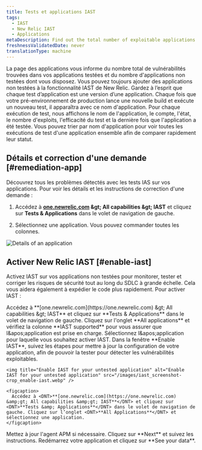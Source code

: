 ```yaml
---
title: Tests et applications IAST
tags:
  - IAST
  - New Relic IAST
  - Applications
metaDescription: Find out the total number of exploitable applications and safe applications you have.
freshnessValidatedDate: never
translationType: machine
---
```


La page des applications vous informe du nombre total de vulnérabilités trouvées dans vos applications testées et du nombre d&apos;applications non testées dont vous disposez. Vous pouvez toujours ajouter des applications non testées à la fonctionnalité IAST de New Relic. Gardez à l’esprit que chaque test d’application est une version d’une application. Chaque fois que votre pré-environnement de production lance une nouvelle build et exécute un nouveau test, il apparaîtra avec ce nom d&apos;application. Pour chaque exécution de test, nous affichons le nom de l&apos;application, le compte, l&apos;état, le nombre d&apos;exploits, l&apos;efficacité du test et la dernière fois que l&apos;application a été testée. Vous pouvez trier par nom d&apos;application pour voir toutes les exécutions de test d&apos;une application ensemble afin de comparer rapidement leur statut.

## Détails et correction d&apos;une demande [#remediation-app]

Découvrez tous les problèmes détectés avec les tests IAS sur vos applications. Pour voir les détails et les instructions de correction d&apos;une demande :

1. Accédez à <DNT>**[one.newrelic.com](https://one.newrelic.com) &amp;gt; All capabilities &amp;gt; IAST**</DNT> et cliquez sur <DNT>**Tests &amp; Applications**</DNT> dans le volet de navigation de gauche.

2. Sélectionnez une application. Vous pouvez commander toutes les colonnes.

<img title="Details of an application" alt="Details of an application" src="/images/iast_screenshot-crop_coverage-summary.webp" />

## Activer New Relic IAST [#enable-iast]

Activez IAST sur vos applications non testées pour monitorer, tester et corriger les risques de sécurité tout au long du SDLC à grande échelle. Cela vous aidera également à expédier le code plus rapidement. Pour activer IAST :

<Steps>
  <Step>
    Accédez à <DNT>**[one.newrelic.com](https://one.newrelic.com) &amp;gt; All capabilities &amp;gt; IAST**</DNT> et cliquez sur <DNT>**Tests &amp; Applications**</DNT> dans le volet de navigation de gauche.
  </Step>

  <Step>
    Cliquez sur l&apos;onglet <DNT>**All applications**</DNT> et vérifiez la colonne <DNT>**IAST supported**</DNT> pour vous assurer que l&amp;apos;application est prise en charge. Sélectionnez l&amp;apos;application pour laquelle vous souhaitez activer IAST.
  </Step>

  <Step>
    Dans la fenêtre <DNT>**Enable IAST**</DNT>, suivez les étapes pour mettre à jour la configuration de votre application, afin de pouvoir la tester pour détecter les vulnérabilités exploitables.

    <img title="Enable IAST for your untested application" alt="Enable IAST for your untested application" src="/images/iast_screenshot-crop_enable-iast.webp" />

    <figcaption>
      Accédez à <DNT>**[one.newrelic.com](https://one.newrelic.com) &amp;gt; All capabilities &amp;gt; IAST**</DNT> et cliquez sur <DNT>**Tests &amp; Applications**</DNT> dans le volet de navigation de gauche. Cliquez sur l’onglet <DNT>**All Applications**</DNT> et sélectionnez une application.
    </figcaption>
  </Step>

  <Step>
    Mettez à jour l&apos;agent APM si nécessaire.
  </Step>

  <Step>
    Cliquez sur <DNT>**Next**</DNT> et suivez les instructions.
  </Step>

  <Step>
    Redémarrez votre application et cliquez sur <DNT>**See your data**</DNT>.
  </Step>
</Steps>